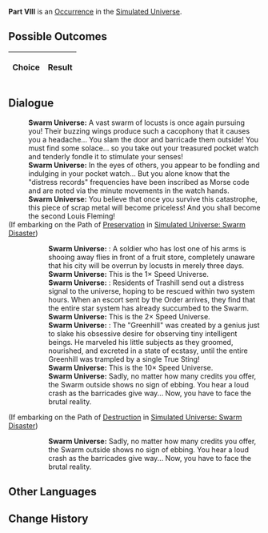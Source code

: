 {{Simulated Universe Event Infobox
|title         = Part VIII
|image         = 1.png
|type          =
|domains_su    = 
|domains_ext   = 
|domains_swarm = 
|domains_gng   = 
|requirements  =
|prev          = 
|next          = 
|indexRewards  =
|characters    = 
}}
'''Part VIII''' is an [[Simulated Universe/Occurrence|Occurrence]] in the [[Simulated Universe]].

==Possible Outcomes==
{| class="article-table"
!Choice
!Result

|}

<!--
==Gameplay Notes==

-->
==Dialogue==
{{Dialogue Start}}
:'''Swarm Universe:''' A vast swarm of locusts is once again pursuing you! Their buzzing wings produce such a cacophony that it causes you a headache... You slam the door and barricade them outside! You must find some solace... so you take out your treasured pocket watch and tenderly fondle it to stimulate your senses!
:'''Swarm Universe:''' In the eyes of others, you appear to be fondling and indulging in your pocket watch... But you alone know that the "distress records" frequencies have been inscribed as Morse code and are noted via the minute movements in the watch hands.
:'''Swarm Universe:''' You believe that once you survive this catastrophe, this piece of scrap metal will become priceless! And you shall become the second Louis Fleming!
;(If embarking on the Path of [[Simulated Universe/Paths#Preservation|Preservation]] in [[Simulated Universe: Swarm Disaster]])
:{{SU Special Dialogue|Preservation|Let me hear its voice...|I want to fast-track my progress towards financial freedom!}}
::'''Swarm Universe:''' {{Color|Keyword|A signal from an Elothean city guard}}: A soldier who has lost one of his arms is shooing away flies in front of a fruit store, completely unaware that his city will be overrun by locusts in merely three days.
::'''Swarm Universe:''' This is the 1&times; Speed Universe.
::'''Swarm Universe:''' {{Color|Keyword|A signal from the Synesthesia Center on Trashill}}: Residents of Trashill send out a distress signal to the universe, hoping to be rescued within two system hours. When an escort sent by the Order arrives, they find that the entire star system has already succumbed to the Swarm.
::'''Swarm Universe:''' This is the 2&times; Speed Universe.
::'''Swarm Universe:''' {{Color|Keyword|A signal from the microbes on the potted plant "Greenhill"}}: The "Greenhill" was created by a genius just to slake his obsessive desire for observing tiny intelligent beings. He marveled his little subjects as they groomed, nourished, and excreted in a state of ecstasy, until the entire Greenhill was trampled by a single True Sting!
::'''Swarm Universe:''' This is the 10&times; Speed Universe.
::'''Swarm Universe:''' Sadly, no matter how many credits you offer, the Swarm outside shows no sign of ebbing. You hear a loud crash as the barricades give way... Now, you have to face the brutal reality.
;(If embarking on the Path of [[Simulated Universe/Paths#Destruction|Destruction]] in [[Simulated Universe: Swarm Disaster]])
:{{SU Special Dialogue|Destruction|Break it!|Others' pain shall never become my solace.}}
::'''Swarm Universe:''' Sadly, no matter how many credits you offer, the Swarm outside shows no sign of ebbing. You hear a loud crash as the barricades give way... Now, you have to face the brutal reality.
{{Dialogue End}}

==Other Languages==
{{Other Languages
|en   = Part VIII
|zhs  = 其八
|zht  = 其八
|ja   = その8
|ko   = VIII
|es   = Parte VIII
|fr   = Partie VIII
|ru   = VIII
|th   = ตอน 8
|vi   = Phần 8
|de   = Teil 8
|id   = Bagian VIII
|pt   = Parte VIII
}}

==Change History==
{{Change History|1.0}}
